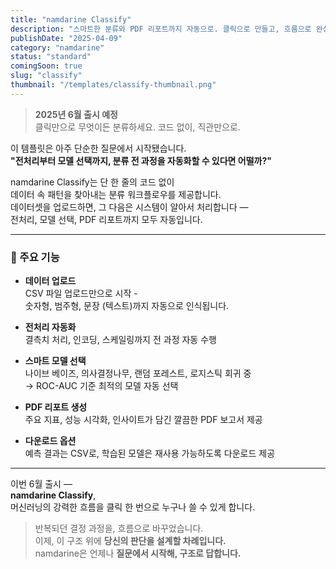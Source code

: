 ```yaml
---
title: "namdarine Classify"
description: "스마트한 분류와 PDF 리포트까지 자동으로. 클릭으로 만들고, 흐름으로 완성하세요."
publishDate: "2025-04-09"
category: "namdarine"
status: "standard"
comingSoon: true
slug: "classify"
thumbnail: "/templates/classify-thumbnail.png"
---
```


> **2025년 6월 출시 예정**  
> 클릭만으로 무엇이든 분류하세요. 코드 없이, 직관만으로.

이 템플릿은 아주 단순한 질문에서 시작됐습니다.  
**"전처리부터 모델 선택까지, 분류 전 과정을 자동화할 수 있다면 어떨까?"**  

namdarine Classify는 단 한 줄의 코드 없이  
데이터 속 패턴을 찾아내는 분류 워크플로우를 제공합니다.  
데이터셋을 업로드하면, 그 다음은 시스템이 알아서 처리합니다 —  
전처리, 모델 선택, PDF 리포트까지 모두 자동입니다.  

---

### 🔧 주요 기능

- **데이터 업로드**  
  CSV 파일 업로드만으로 시작 -  
  숫자형, 범주형, 문장 (텍스트)까지 자동으로 인식됩니다.  

- **전처리 자동화**  
  결측치 처리, 인코딩, 스케일링까지 전 과정 자동 수행  

- **스마트 모델 선택**  
  나이브 베이즈, 의사결정나무, 랜덤 포레스트, 로지스틱 회귀 중  
  → ROC-AUC 기준 최적의 모델 자동 선택  

- **PDF 리포트 생성**  
  주요 지표, 성능 시각화, 인사이트가 담긴 깔끔한 PDF 보고서 제공  

- **다운로드 옵션**  
  예측 결과는 CSV로, 학습된 모델은 재사용 가능하도록 다운로드 제공    

---

이번 6월 출시 —  
**namdarine Classify**,  
머신러닝의 강력한 흐름을 클릭 한 번으로 누구나 쓸 수 있게 합니다.  

> 반복되던 결정 과정을, 흐름으로 바꾸었습니다.  
> 이제, 이 구조 위에 **당신의 판단을 설계할 차례입니다.**  
> namdarine은 언제나 **질문에서 시작해, 구조로 답합니다.**